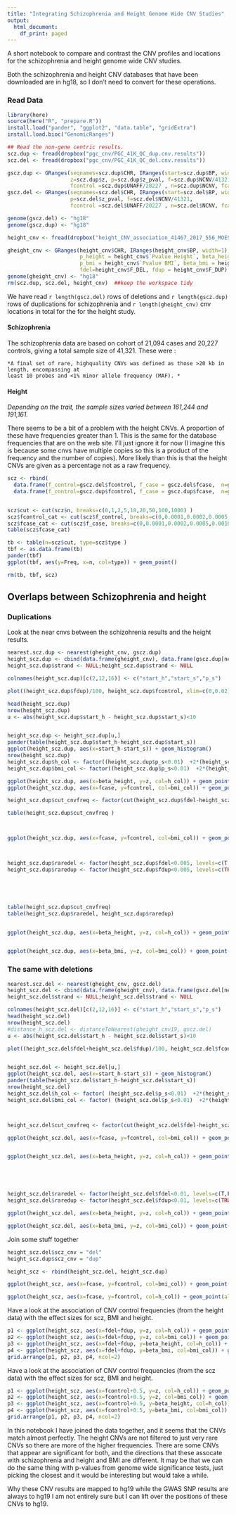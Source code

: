 ```yaml
---
title: "Integrating Schizophrenia and Height Genome Wide CNV Studies"
output:
  html_document:
    df_print: paged
---
```




A short notebook to compare and contrast the CNV profiles and locations for the schizophrenia and 
height genome wide CNV studies.

Both the schizophrenia and height CNV databases that have been downloaded are in hg18, so I don't 
need to convert for these operations.


### Read Data

```r
library(here)
source(here("R", "prepare.R"))
install.load("pander", "ggplot2", "data.table", "gridExtra")
install.load.bioc("GenomicRanges") 

## Read the non-gene centric results.
scz.dup <- fread(dropbox("pgc_cnv/PGC_41K_QC_dup.cnv.results"))
scz.del <- fread(dropbox("pgc_cnv/PGC_41K_QC_del.cnv.results"))

gscz.dup <- GRanges(seqnames=scz.dup$CHR, IRanges(start=scz.dup$BP, width=1), 
                    z=scz.dup$z, p=scz.dup$z_pval, f=scz.dup$NCNV/41321, 
                    fcontrol =scz.dup$UNAFF/20227 , n=scz.dup$NCNV, fcase = scz.dup$AFF/21094)
gscz.del <- GRanges(seqnames=scz.del$CHR, IRanges(start=scz.del$BP, width=1), z=scz.del$z, 
                    p=scz.del$z_pval, f=scz.del$NCNV/41321, 
                    fcontrol =scz.del$UNAFF/20227 , n=scz.del$NCNV, fcase = scz.del$AFF/21094)

genome(gscz.del) <- "hg18"
genome(gscz.dup) <- "hg18"

height_cnv <- fread(dropbox("height_CNV_association_41467_2017_556_MOESM2_ESM.csv"))

gheight_cnv <- GRanges(height_cnv$CHR, IRanges(height_cnv$BP, width=1), 
                       p_height = height_cnv$`Pvalue Height`, beta_height= height_cnv$`Beta Height`, 
                       p_bmi = height_cnv$`Pvalue BMI`, beta_bmi = height_cnv$`Beta BMI`, 
                       fdel=height_cnv$F_DEL, fdup = height_cnv$F_DUP)
genome(gheight_cnv) <- "hg18"
rm(scz.dup, scz.del, height_cnv)  ##keep the workspace tidy

```

We have read `r length(gscz.del)` rows of deletions and `r length(gscz.dup)` rows of duplications for 
schizophrenia and `r length(gheight_cnv)` cnv locations in total for the for the height study.

#### Schizophrenia

The schizophrenia data are based on cohort of 21,094 cases and 20,227 controls, giving a total sample 
size of 41,321. These were :

    *A final set of rare, highquality CNVs was defined as those >20 kb in length, encompassing at
    least 10 probes and <1% minor allele frequency (MAF). *

#### Height

*Depending on the trait, the sample sizes varied between 161,244 and 191,161.*

There seems to be a bit of a  problem with the height CNVs.  A proportion of these have frequencies greater than 1.   This is the same for the database frequencies that are on the web site.  I'll just ignore 
it for now (I imagine this is because some cnvs have multiple copies so this is a product 
of the frequency and the number of copies).  More likely than this is that the height CNVs 
are given as a percentage not as a raw frequency.



```r

scz <- rbind(
  data.frame(f_control=gscz.del$fcontrol, f_case = gscz.del$fcase,  n=gscz.del$n, type="del"),
  data.frame(f_control=gscz.dup$fcontrol, f_case = gscz.dup$fcase,  n=gscz.dup$n, type="dup"))


scz$cut <- cut(scz$n, breaks=c(0,1,2,5,10,20,50,100,1000) )
scz$fcontrol_cat <- cut(scz$f_control, breaks=c(0,0.0001,0.0002,0.0005,0.0010,0.0020,0.0050,0.0100,1000) )
scz$fcase_cat <- cut(scz$f_case, breaks=c(0,0.0001,0.0002,0.0005,0.0010,0.0020,0.0050,0.0100,1000) )
table(scz$fcase_cat)

tb <- table(n=scz$cut, type=scz$type )
tbf <- as.data.frame(tb)
pander(tbf)
ggplot(tbf, aes(y=Freq, x=n, col=type)) + geom_point()

rm(tb, tbf, scz)
```

## Overlaps between Schizophrenia and height



### Duplications

Look at the near cnvs between the schizohrenia results and the height results.


```r
nearest.scz.dup <- nearest(gheight_cnv, gscz.dup)
height_scz.dup <- cbind(data.frame(gheight_cnv), data.frame(gscz.dup[nearest.scz.dup]) )
height_scz.dup$strand <- NULL;height_scz.dup$strand <- NULL

colnames(height_scz.dup)[c(2,12,16)] <- c("start_h","start_s","p_s")

plot((height_scz.dup$fdup)/100, height_scz.dup$fcontrol, xlim=c(0,0.02), ylim=c(0,0.02))

head(height_scz.dup)
nrow(height_scz.dup)
u <- abs(height_scz.dup$start_h - height_scz.dup$start_s)<10


height_scz.dup <- height_scz.dup[u,]
pander(table(height_scz.dup$start_h-height_scz.dup$start_s))
ggplot(height_scz.dup, aes(x=start_h-start_s)) + geom_histogram()
nrow(height_scz.dup)
height_scz.dup$h_col <- factor((height_scz.dup$p_s<0.01)  +2*(height_scz.dup$p_h<0.01), labels=c("NS", "S sig", "H sig", "H&S sig"))
height_scz.dup$bmi_col <- factor((height_scz.dup$p_s<0.01)  +2*(height_scz.dup$p_bmi<0.01), labels=c("NS", "S sig", "BMI sig", "BMI&S sig"))

ggplot(height_scz.dup, aes(x=beta_height, y=z, col=h_col)) + geom_point(alpha=0.1) + theme(legend.title=element_blank()) + guides(colour = guide_legend(override.aes = list(alpha = 1)))
ggplot(height_scz.dup, aes(x=fcase, y=fcontrol, col=bmi_col)) + geom_point(alpha=0.05) + theme(legend.title=element_blank()) + guides(colour = guide_legend(override.aes = list(alpha = 1))) 

height_scz.dup$cut_cnvfreq <- factor(cut(height_scz.dup$fdel-height_scz.dup$fdup, c(-100,-0.01,0.01,100)), labels = c("del+", "equal", "dup+"))

table(height_scz.dup$cut_cnvfreq )



ggplot(height_scz.dup, aes(x=fcase, y=fcontrol, col=bmi_col)) + geom_point(alpha=0.05) + theme(legend.title=element_blank()) + guides(colour = guide_legend(override.aes = list(alpha = 1))) +facet_wrap(~cut_cnvfreq, scales="free")



height_scz.dup$raredel <- factor(height_scz.dup$fdel<0.005, levels=c(T,F), labels=c("rare del", "common del"))
height_scz.dup$raredup <- factor(height_scz.dup$fdup<0.005, levels=c(TRUE, FALSE), labels=c("rare dup", "common dup"))





table(height_scz.dup$cut_cnvfreq)
table(height_scz.dup$raredel, height_scz.dup$raredup)


ggplot(height_scz.dup, aes(x=beta_height, y=z, col=h_col)) + geom_point(alpha=0.05) + theme(legend.title=element_blank()) + guides(colour = guide_legend(override.aes = list(alpha = 1))) + facet_grid(raredel~raredup)


ggplot(height_scz.dup, aes(x=beta_bmi, y=z, col=bmi_col)) + geom_point(alpha=0.05) + theme(legend.title=element_blank()) + guides(colour = guide_legend(override.aes = list(alpha = 1))) + facet_grid(raredel~raredup) 


```

### The same with deletions


```r
nearest.scz.del <- nearest(gheight_cnv, gscz.del)
height_scz.del <- cbind(data.frame(gheight_cnv), data.frame(gscz.del[nearest.scz.del]) )
height_scz.del$strand <- NULL;height_scz.del$strand <- NULL

colnames(height_scz.del)[c(2,12,16)] <- c("start_h","start_s","p_s")
head(height_scz.del)
nrow(height_scz.del)
#distance_h_scz.del <- distanceToNearest(gheight_cnv19, gscz.del)
u <- abs(height_scz.del$start_h - height_scz.del$start_s)<10

plot((height_scz.del$fdel+height_scz.del$fdup)/100, height_scz.del$fcontrol, xlim=c(0,0.02), ylim=c(0,0.02))


height_scz.del <- height_scz.del[u,]
ggplot(height_scz.del, aes(x=start_h-start_s)) + geom_histogram()
pander(table(height_scz.del$start_h-height_scz.del$start_s))
nrow(height_scz.del)
height_scz.del$h_col <- factor( (height_scz.del$p_s<0.01)  +2*(height_scz.del$p_h<0.01), labels=c("NS", "S sig", "H sig", "H&S sig"))
height_scz.del$bmi_col <- factor( (height_scz.del$p_s<0.01)  +2*(height_scz.del$p_bmi<0.01), labels=c("NS", "S sig", "BMI sig", "BMI&S sig"))



height_scz.del$cut_cnvfreq <- factor(cut(height_scz.del$fdel-height_scz.del$fdup, c(-100,-0.01,0.01,100)), labels = c("del+", "equal", "dup+"))

ggplot(height_scz.del, aes(x=fcase, y=fcontrol, col=bmi_col)) + geom_point(alpha=0.05) + theme(legend.title=element_blank()) + guides(colour = guide_legend(override.aes = list(alpha = 1))) +facet_wrap(~cut_cnvfreq, scales="free")


ggplot(height_scz.del, aes(x=beta_height, y=z, col=h_col)) + geom_point(alpha=0.06) + theme(legend.title=element_blank()) + guides(colour = guide_legend(override.aes = list(alpha = 1)))





height_scz.del$raredel <- factor(height_scz.del$fdel<0.01, levels=c(T,F), labels=c("rare del", "common del"))
height_scz.del$raredup <- factor(height_scz.del$fdup<0.01, levels=c(TRUE, FALSE), labels=c("rare dup", "common dup"))

ggplot(height_scz.del, aes(x=beta_height, y=z, col=h_col)) + geom_point(alpha=0.06) + theme(legend.title=element_blank()) + guides(colour = guide_legend(override.aes = list(alpha = 1))) + facet_grid(raredel~raredup)

ggplot(height_scz.del, aes(x=beta_bmi, y=z, col=bmi_col)) + geom_point(alpha=0.06) + theme(legend.title=element_blank()) + guides(colour = guide_legend(override.aes = list(alpha = 1))) + facet_grid(raredel~raredup)


```


Join some stuff together




```r
height_scz.del$scz_cnv = "del"
height_scz.dup$scz_cnv = "dup"

height_scz <- rbind(height_scz.del, height_scz.dup)

ggplot(height_scz, aes(x=fcase, y=fcontrol, col=bmi_col)) + geom_point(alpha=0.05) + theme(legend.title=element_blank()) + guides(colour = guide_legend(override.aes = list(alpha = 1))) +facet_grid(scz_cnv~cut_cnvfreq)

ggplot(height_scz, aes(x=fcase, y=fcontrol, col=h_col)) + geom_point(alpha=0.05) + theme(legend.title=element_blank()) + guides(colour = guide_legend(override.aes = list(alpha = 1))) +facet_grid(scz_cnv~cut_cnvfreq)

```
Have a look at the association of CNV control frequencies (from the height data) with the effect sizes for 
scz, BMI and height.  

```r
p1 <- ggplot(height_scz, aes(x=fdel+fdup, y=z, col=h_col)) + geom_point(alpha=0.1)+ scale_x_log10()
p2 <- ggplot(height_scz, aes(x=fdel+fdup, y=z, col=bmi_col)) + geom_point(alpha=0.1)+ scale_x_log10()
p3 <- ggplot(height_scz, aes(x=fdel+fdup, y=beta_height, col=h_col)) + geom_point(alpha=0.05) + scale_x_log10()
p4 <- ggplot(height_scz, aes(x=fdel+fdup, y=beta_bmi, col=bmi_col)) + geom_point(alpha=0.05) + scale_x_log10()
grid.arrange(p1, p2, p3, p4, ncol=2)
```

Have a look at the association of CNV control frequencies (from the scz data) with the effect sizes for 
scz, BMI and height.  

```r
p1 <- ggplot(height_scz, aes(x=fcontrol+0.5, y=z, col=h_col)) + geom_point(alpha=0.1)+ scale_x_log10()
p2 <- ggplot(height_scz, aes(x=fcontrol+0.5, y=z, col=bmi_col)) + geom_point(alpha=0.1)+ scale_x_log10()
p3 <- ggplot(height_scz, aes(x=fcontrol+0.5, y=beta_height, col=h_col)) + geom_point(alpha=0.05) + scale_x_log10()
p4 <- ggplot(height_scz, aes(x=fcontrol+0.5, y=beta_bmi, col=bmi_col)) + geom_point(alpha=0.05) + scale_x_log10()
grid.arrange(p1, p2, p3, p4, ncol=2)
```

In this notebook I have joined the data together, and it seems that the CNVs match almost perfectly.  The height CNVs 
are not filtered to just very rare CNVs so there are more of the higher frequencies.  There are some CNVs that appear are
significant for both, and the directions that these assocate with schizophrenia and height and BMI are different.  It may be that 
we can do the same thing with p-values from genome wide significance tests, just picking the closest and it would be interesting 
but would take a while.

Why these CNV results are mapped to hg19 while the GWAS SNP results are always to hg19 I am not entirely sure but I can lift over the 
positions of these CNVs to hg19.